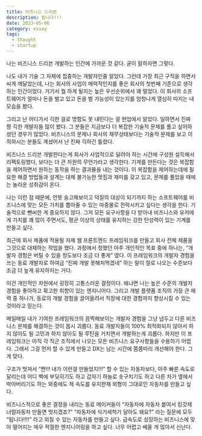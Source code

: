 ```yaml
---
title: 비즈니스 드리븐
description: 됩니다!!!
date: 2023-05-06
category: essay
tags:
  - thought
  - startup
---
```


나는 비즈니스 드리븐 개발하는 인간에 가까운 것 같다. 굳이 말하자면 그렇다.

나도 내가 기술 그 자체에 집중하는 개발자인줄 알았다. 그런데 가장 최근 구직을 하면서 씨게 깨달았는데, 나는 회사의 사업이 매력적인지를 좋은 회사의 첫번째 기준으로 생각하는 인간이었다. 거기서 뭘 하게 될지는 높은 우선순위에서 꽤 멀었다. 이 회사의 소프트웨어가 얼마나 돈을 벌고 있고 돈을 벌 가능성이 있는지를 엄청나게 열심히 따지는 내 모습을 봤다.

그리고 난 어디가서 긱한 걸로 명함도 못 내민다는 걸 현업에서 알았다. 일하면서 진짜 짱 긱한 개발자들 많이 봤다. 그 분들은 지금보다 더 복잡한 기술적 문제를 풀고 싶어하셨던 경우가 많았다. 비즈니스의 문제나 회사의 재무상태보다는 기술적 문제를 보고 이직하시는 분들도 계셨어서 난 진짜 긱하긴 틀렸다.

비즈니스 드리븐 개발한다는게 회사가 사업적으로 달려야 하는 시간에 구성원 설득해서 리팩토링했다, 보다는 더 큰 차원의 무언가라고 생각한다. 기계를 만든다는 것은 복잡함을 제어하면서 원하는 동작을 하는 결과물을 내는 것이다. 이 복잡함을 제어하는데에 필요한 해결 방법들과 설계는 대체 불가능한 멋짐과 재미를 갖고 있고, 문제를 풀었을 때에는 놀라운 성취감이 온다.

나는 이런 점 때문에, 언뜻 숭고해보이고 덕질의 대상이 되기까지 하는 소프트웨어를 비즈니스에 맞는 모든 가치를 뽑아줄 수 있는 마중물로 전락시키고 싶다는 생각을 한다. 기술적으로 뺀씨한 게 중요하지 않다. 그저 모든 요구사항을 다 받아내 비즈니스와 유저에게 가치를 꽤 많이 주면서도, 평균 이상의 상태를 유지하는 강한 탄성력이 있는 기계를 만들고 싶다.

최근에 회사 제품에 적용될 자체 웹 프론트엔드 프레임워크를 만들고 회사 전체 제품을 그것으로 대체하는 작업을 했다. 과정에서 정했던 아주 개인적인 목표 중에 하나는, “개발자 경험은 버틸 수 있을 정도보다 조금 더 좋게” 였다. 이 프레임워크의 개발자 경험을 쓰는 동료 개발자로 하여금 “진짜 개발 못해처먹겠네” 하는 말이 절로 나오는 수준보다 조금 더 높게 유지하자는 거다.

이건 개인적인 차원에서 굉장히 고통스러운 결정이다. 왜냐면 나는 높은 수준의 개발자 경험을 좋아하고 확고한 취향이 있는 엔지니어다. 그리고 개발 플랫폼 조직의 가장 큰 매력 중 하나가, 동료의 개발 경험을 끌어올려서 직장에 대한 경험까지 향상시킬 수 있는 것이라고 믿는다.

매일매일 내가 기여한 프레임워크의 끔찍해보이는 개발자 경험을 그냥 냅두고 다른 비즈니스 문제를 해결하는 것이 몹시 괴롭다. 동료 개발자들이 100% 최적화되지 않아서 하지 않아도 될 고민과 하지 않아도 될 루틴을 거치면서 개발하는게 괴롭다. 하지만 이 프레임워크는 아직 각 직군 조직에서 나오는 모든 비즈니스 요구사항들을 수용하기 어렵다. 그래서 그걸 먼저 할 수 있게 만들고 DX는 남는 시간에 쫌쫌따리 개선해야 한다. 그게 맞다.

구조가 멋져서 “짠!!! 내가 이런걸 만들었지!!!” 할 수 있는 자동차보다, 아주 빠른 속도로 달리는데 어디 벽에 부딪히기도 하고 갑자기 하늘로 솟구치기도 하고 다른 차가 옆에서 박아버리기도 하는 와중에도 제 속도를 유지한채 외형이 그대로인 자동차를 만들고 싶다.

비즈니스적으로 좋은 결정을 내리는 동료 메이커들이 “자동차에 자동차 붙여서 킹갓제너럴자동차 만들면 멋지겠죠?” “자동차에 식기세척기 달아도 돼요?” 라는 질문에 모두 “됩니다!!!!” 라고 외칠 수 있는 자동차를 만들고 싶다. 급속도로 성장하는 비즈니스에 맞아 떨어지는 매우 적절한 엔지니어링을 하고 싶다. 너무 어렵고 배울 게 많아서 신난다.
